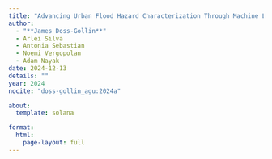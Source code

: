 ```yaml
---
title: "Advancing Urban Flood Hazard Characterization Through Machine Learning: Challenges and Opportunities"
author:
  - "**James Doss-Gollin**"
  - Arlei Silva
  - Antonia Sebastian
  - Noemi Vergopolan
  - Adam Nayak
date: 2024-12-13
details: ""
year: 2024
nocite: "doss-gollin_agu:2024a"

about:
  template: solana

format:
  html:
    page-layout: full
---
```


:::{#bibliography}
:::